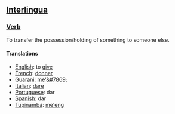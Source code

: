 ==[[Interlingua]]==
===[[Verb]]===
To transfer the possession/holding of something to someone else.
====Translations====
*[[English]]: to [[give]]
*[[French]]: [[donner]]
*[[Guarani]]: [[me'&#7869;]]
*[[Italian]]: [[dare]]
*[[Portuguese]]: dar
*[[Spanish]]: dar
*[[Tupinambá]]: [[me'eng]]